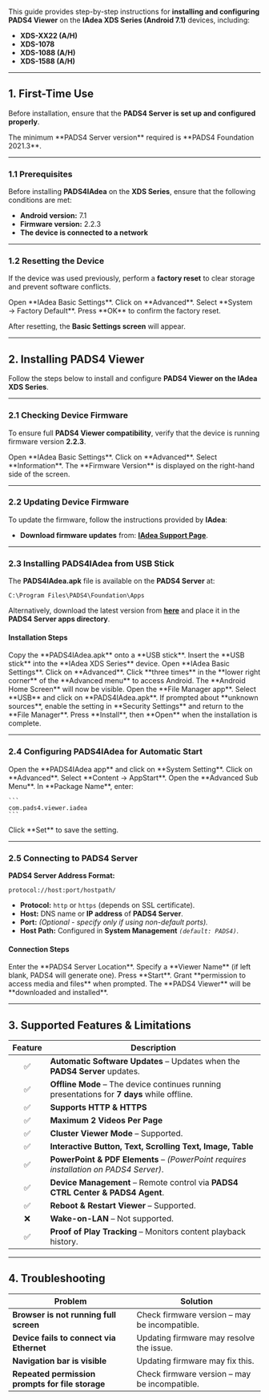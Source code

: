 This guide provides step-by-step instructions for **installing and configuring PADS4 Viewer** on the **IAdea XDS Series (Android 7.1)** devices, including:

- **XDS-XX22 (A/H)**
- **XDS-1078**
- **XDS-1088 (A/H)**
- **XDS-1588 (A/H)**

---

## **1. First-Time Use**

Before installation, ensure that the **PADS4 Server is set up and configured properly**.

<Note>
  The minimum **PADS4 Server version** required is **PADS4 Foundation 2021.3**.
</Note>

---

### **1.1 Prerequisites**

Before installing **PADS4IAdea** on the **XDS Series**, ensure that the following conditions are met:

- **Android version:** 7.1
- **Firmware version:** 2.2.3
- **The device is connected to a network**

---

### **1.2 Resetting the Device**

If the device was used previously, perform a **factory reset** to clear storage and prevent software conflicts.

<Steps>
  <Step title="Step One">
    Open **IAdea Basic Settings**.
  </Step>
  <Step title="Step Two">
    Click on **Advanced**.
  </Step>
  <Step title="Step Three">
    Select **System → Factory Default**.
  </Step>
  <Step title="Step Four">
    Press **OK** to confirm the factory reset.
  </Step>
</Steps>

After resetting, the **Basic Settings screen** will appear.

---

## **2. Installing PADS4 Viewer**

Follow the steps below to install and configure **PADS4 Viewer on the IAdea XDS Series**.

---

### **2.1 Checking Device Firmware**

To ensure full **PADS4 Viewer compatibility**, verify that the device is running firmware version **2.2.3**.

<Steps>
  <Step title="Step One">
    Open **IAdea Basic Settings**.
  </Step>
  <Step title="Step Two">
    Click on **Advanced**.
  </Step>
  <Step title="Step Three">
    Select **Information**.
  </Step>
  <Step title="Step Four">
    The **Firmware Version** is displayed on the right-hand side of the screen.
  </Step>
</Steps>

---

### **2.2 Updating Device Firmware**

To update the firmware, follow the instructions provided by **IAdea**:

- **Download firmware updates** from: [**IAdea Support Page**](https://support.iadea.com/).

---

### **2.3 Installing PADS4IAdea from USB Stick**

The **PADS4IAdea.apk** file is available on the **PADS4 Server** at:

```
C:\Program Files\PADS4\Foundation\Apps
```

Alternatively, download the latest version from [**here**](https://github.com/PADS4/PADS4-Viewer-IAdea/releases/latest) and place it in the **PADS4 Server apps directory**.

#### **Installation Steps**

<Steps>
  <Step title="Step One">
    Copy the **PADS4IAdea.apk** onto a **USB stick**.
  </Step>
  <Step title="Step Two">
    Insert the **USB stick** into the **IAdea XDS Series** device.
  </Step>
  <Step title="Step Three">
    Open **IAdea Basic Settings**.
  </Step>
  <Step title="Step Four">
    Click on **Advanced**.
  </Step>
  <Step title="Step Five">
    Click **three times** in the **lower right corner** of the **Advanced menu** to access Android.
  </Step>
  <Step title="Step Six">
    The **Android Home Screen** will now be visible.
  </Step>
  <Step title="Step Seven">
    Open the **File Manager app**.
  </Step>
  <Step title="Step Eight">
    Select **USB** and click on **PADS4IAdea.apk**.
  </Step>
  <Step title="Step Nine">
    If prompted about **unknown sources**, enable the setting in **Security Settings** and return to the **File Manager**.
  </Step>
  <Step title="Step Ten">
    Press **Install**, then **Open** when the installation is complete.
  </Step>
</Steps>

---

### **2.4 Configuring PADS4IAdea for Automatic Start**

<Steps>
  <Step title="Step One">
    Open the **PADS4IAdea app** and click on **System Setting**.
  </Step>
  <Step title="Step Two">
    Click on **Advanced**.
  </Step>
  <Step title="Step Three">
    Select **Content → AppStart**.
  </Step>
  <Step title="Step Four">
    Open the **Advanced Sub Menu**.
  </Step>
  <Step title="Step Five">
    In **Package Name**, enter:

    ```
    com.pads4.viewer.iadea  
    ```
  </Step>
  <Step title="Step Six">
    Click **Set** to save the setting.
  </Step>
</Steps>

---

### **2.5 Connecting to PADS4 Server**

**PADS4 Server Address Format:**

```
protocol://host:port/hostpath/  
```

- **Protocol:** `http` or `https` (depends on SSL certificate).
- **Host:** DNS name or **IP address** of **PADS4 Server**.
- **Port:** _(Optional - specify only if using non-default ports)._
- **Host Path:** Configured in **System Management** _`(default: PADS4)`_.

#### **Connection Steps**

<Steps>
  <Step title="Step One">
    Enter the **PADS4 Server Location**.
  </Step>
  <Step title="Step Two - *Optional*">
    Specify a **Viewer Name** (if left blank, PADS4 will generate one).
  </Step>
  <Step title="Step Three">
    Press **Start**.
  </Step>
  <Step title="Step Four">
    Grant **permission to access media and files** when prompted.
  </Step>
  <Step title="Step Five">
    The **PADS4 Viewer** will be **downloaded and installed**.
  </Step>
</Steps>

---

## **3. Supported Features & Limitations**

| Feature | Description                                                                                 |
| :-----: | ------------------------------------------------------------------------------------------- |
| ✅       | **Automatic Software Updates** – Updates when the **PADS4 Server** updates.                 |
| ✅       | **Offline Mode** – The device continues running presentations for **7 days** while offline. |
| ✅       | **Supports HTTP & HTTPS**                                                                   |
| ✅       | **Maximum 2 Videos Per Page**                                                               |
| ✅       | **Cluster Viewer Mode** – Supported.                                                        |
| ✅       | **Interactive Button, Text, Scrolling Text, Image, Table**                                  |
| ✅       | **PowerPoint & PDF Elements** – _(PowerPoint requires installation on PADS4 Server)_.       |
| ✅       | **Device Management** – Remote control via **PADS4 CTRL Center & PADS4 Agent**.             |
| ✅       | **Reboot & Restart Viewer** – Supported.                                                    |
| ❌       | **Wake-on-LAN** – Not supported.                                                            |
| ✅       | **Proof of Play Tracking** – Monitors content playback history.                             |

---

## **4. Troubleshooting**

| **Problem**                                      | **Solution**                                  |
| ------------------------------------------------ | --------------------------------------------- |
| **Browser is not running full screen**           | Check firmware version – may be incompatible. |
| **Device fails to connect via Ethernet**         | Updating firmware may resolve the issue.      |
| **Navigation bar is visible**                    | Updating firmware may fix this.               |
| **Repeated permission prompts for file storage** | Check firmware version – may be incompatible. |